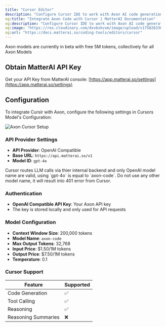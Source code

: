 ```yaml
---
title: "Cursor Editor"
description: "Configure Cursor IDE to work with Axon AI code generation"
og:title: "Integrate Axon Code with Cursor | MatterAI Documentation"
og:description: "Configure Cursor IDE to work with Axon AI code generation"
og:image: "https://res.cloudinary.com/dxvbskvxm/image/upload/v1758263362/axon-cursor_svmezg.png"
og:url: "https://docs.matterai.so/coding-tools/editors/cursor"
---
```


<Tip>
Axon models are currently in beta with free 5M tokens, collectively for all Axon Models
</Tip>

## Obtain MatterAI API Key
Get your API Key from MatterAI console: [https://app.matterai.so/settings](https://app.matterai.so/settings)

## Configuration

To integrate Cursir with Axon, configure the following settings in Cursors Model's Configuration:

<Frame>
<img
  className="block"
  src="/images/axon/axon-cursor-setup.png"
  alt="Axon Cursor Setup"
/>
</Frame>

### API Provider Settings
- **API Provider**: OpenAI Compatible
- **Base URL**: `https://api.matterai.so/v1`
- **Model ID**: `gpt-4o`

<Note>
Cursor routes LLM calls via thier internal backend and only OpenAI model name are valid, using `gpt-4o` is equal to `axon-code`. Do not use any other model name, it will result into 401 error from Cursor.
</Note>

### Authentication
- **OpenAI Compatible API Key**: Your Axon API key
- The key is stored locally and only used for API requests

### Model Configuration
- **Context Window Size**: 200,000 tokens
- **Model Name**: `axon-code`
- **Max Output Tokens**: 32,768
- **Input Price**: $1.50/1M tokens
- **Output Price**: $7.50/1M tokens
- **Temperature**: 0.1

### Cursor Support
| Feature | Supported |
|---------|-----------|
| Code Generation | ✅ |
| Tool Calling | ✅ |
| Reasoning | ✅ |
| Reasoning Summaries | ❌ |

